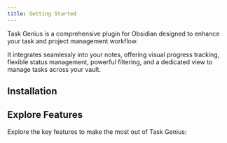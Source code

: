 ```yaml
---
title: Getting Started
---
```


Task Genius is a comprehensive plugin for Obsidian designed to enhance your task and project management workflow.

It integrates seamlessly into your notes, offering visual progress tracking, flexible status management, powerful filtering, and a dedicated view to manage tasks across your vault.

## Installation

<Cards>
  <Card
    title="Manual Installation"
    href="/docs/installation/manual"
    description="Learn how to install Task Genius manually."
  />
  <Card
    title="Community Installation"
    href="/docs/installation/community"
    description="Learn how to install Task Genius from the community plugins list."
  />
</Cards>

## Explore Features

Explore the key features to make the most out of Task Genius:

<Cards>
  <Card
    title="Progress Bars"
    href="/docs/progress-bars"
    description="Visual progress tracking for your tasks."
  />
  <Card
    title="Task Status & Cycling"
    href="/docs/task-status"
    description="Flexible status management and cycling."
  />
  <Card
    title="Date & Priority Management"
    href="/docs/date-priority"
    description="Manage task deadlines and priorities."
  />
  <Card
    title="In-Editor Task Filtering"
    href="/docs/filtering"
    description="Filter tasks directly in your editor."
  />
  <Card
    title="Task Mover"
    href="/docs/task-mover"
    description="Archive tasks with ease."
  />
  <Card
    title="Quick Capture"
    href="/docs/quick-capture"
    description="Capture tasks quickly and easily."
  />
  <Card
    title="Workflows"
    href="/docs/workflows"
    description="Automate your task management workflow."
  />
  <Card
    title="Dedicated Task View"
    href="/docs/task-view/index"
    description="A dedicated view for managing tasks across your vault."
  />
</Cards>
